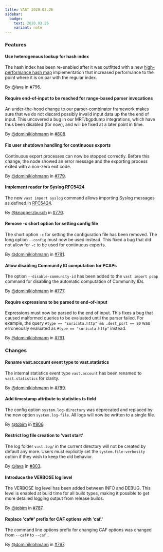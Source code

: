 ```yaml
---
title: VAST 2020.03.26
sidebar:
  badge:
    text: 2020.03.26
    variant: note
---
```


### Features

#### Use heterogenous lookup for hash index

The hash index has been re-enabled after it was outfitted with a new
[high-performance hash map](https://github.com/Tessil/robin-map/) implementation
that increased performance to the point where it is on par with the regular
index.

By [@lava](https://github.com/lava) in [#796](https://github.com/tenzir/tenzir/pull/796).

#### Require end-of-input to be reached for range-based parser invocations

An under-the-hood change to our parser-combinator framework makes sure that we
do not discard possibly invalid input data up the the end of input. This
uncovered a bug in our MRT/bgpdump integrations, which have thus been disabled
(for now), and will be fixed at a later point in time.

By [@dominiklohmann](https://github.com/dominiklohmann) in [#808](https://github.com/tenzir/tenzir/pull/808).

#### Fix user shutdown handling for continuous exports

Continuous export processes can now be stopped correctly. Before this change,
the node showed an error message and the exporting process exited with a
non-zero exit code.

By [@dominiklohmann](https://github.com/dominiklohmann) in [#779](https://github.com/tenzir/tenzir/pull/779).

#### Implement reader for Syslog RFC5424

The new `vast import syslog` command allows importing Syslog messages as defined
in [RFC5424](https://tools.ietf.org/html/rfc5424).

By [@knapperzbusch](https://github.com/knapperzbusch) in [#770](https://github.com/tenzir/tenzir/pull/770).

#### Remove -c short option for setting config file

The short option `-c` for setting the configuration file has been removed. The
long option `--config` must now be used instead. This fixed a bug that did not
allow for `-c` to be used for continuous exports.

By [@dominiklohmann](https://github.com/dominiklohmann) in [#781](https://github.com/tenzir/tenzir/pull/781).

#### Allow disabling Community ID computation for PCAPs

The option `--disable-community-id` has been added to the `vast import pcap`
command for disabling the automatic computation of Community IDs.

By [@dominiklohmann](https://github.com/dominiklohmann) in [#777](https://github.com/tenzir/tenzir/pull/777).

#### Require expressions to be parsed to end-of-input

Expressions must now be parsed to the end of input. This fixes a bug that caused
malformed queries to be evaluated until the parser failed. For example, the
query `#type == "suricata.http" && .dest_port == 80` was erroneously evaluated
as `#type == "suricata.http"` instead.

By [@dominiklohmann](https://github.com/dominiklohmann) in [#791](https://github.com/tenzir/tenzir/pull/791).

### Changes

#### Rename vast.account event type to vast.statistics

The internal statistics event type `vast.account` has been renamed to
`vast.statistics` for clarity.

By [@dominiklohmann](https://github.com/dominiklohmann) in [#789](https://github.com/tenzir/tenzir/pull/789).

#### Add timestamp attribute to statistics ts field

The config option `system.log-directory` was deprecated and replaced by the new
 option `system.log-file`. All logs will now be written to a single file.

By [@tobim](https://github.com/tobim) in [#806](https://github.com/tenzir/tenzir/pull/806).

#### Restrict log file creation to 'vast start'

The log folder `vast.log/` in the current directory will not be created by
 default any more. Users must explicitly set the `system.file-verbosity` option
 if they wish to keep the old behavior.

By [@lava](https://github.com/lava) in [#803](https://github.com/tenzir/tenzir/pull/803).

#### Introduce the VERBOSE log level

The VERBOSE log level has been added between INFO and DEBUG. This level is
enabled at build time for all build types, making it possible to get more
detailed logging output from release builds.

By [@tobim](https://github.com/tobim) in [#787](https://github.com/tenzir/tenzir/pull/787).

#### Replace 'caf#' prefix for CAF options with 'caf.'

The command line options prefix for changing CAF options was changed from
`--caf#` to `--caf.`.

By [@dominiklohmann](https://github.com/dominiklohmann) in [#797](https://github.com/tenzir/tenzir/pull/797).

